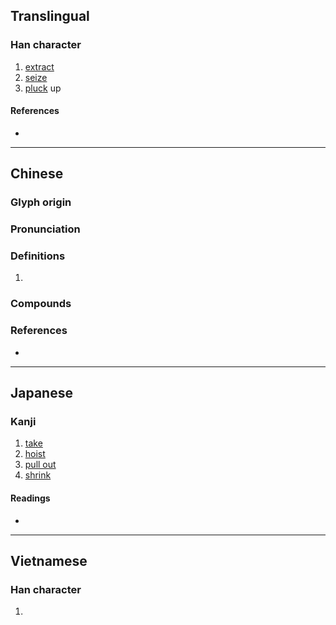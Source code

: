 {{character info}}
==Translingual==

===Han character===
{{Han char|rn=64|rad=手|as=10|sn=14|four=30502|canj=JTCQ|ids=⿱𡨄手}}

# [[extract]]
# [[seize]]
# [[pluck]] up

====References====
* {{Han ref|kx=0448.150|dkj=12519|dj=0799.070|hdz=31928.030|uh=6434|ud=25652|bh=BA53|bd=47699}}

----

==Chinese==
{{zh-forms}}

===Glyph origin===
{{Han etym}}

===Pronunciation===
{{zh-pron
|m=qiān
|c=hin1,gin2
|mc=y
|oc=y
|cat=
}}

===Definitions===
{{zh-hanzi}}

# {{rfdef|zh}}

===Compounds===
{{zh-der|搴芳|搴裳|搴旗|搴旗斬馘|斬將搴旗|搴旗取將}}

===References===
* {{R:yue:mfccd}}

----

==Japanese==

===Kanji===
{{ja-kanji|grade=|rs=手10}}

# [[take]]
# [[hoist]]
# [[pull out]]
# [[shrink]]

====Readings====
* {{ja-readings|on=[[けん]] (ken)|kun=[[とる]] (toru), [[ぬく]] (nuku)}}

----

==Vietnamese==

===Han character===
{{vi-readings|reading=khiên|rs=手10}}

# {{rfdef|vi|sort=手10}}